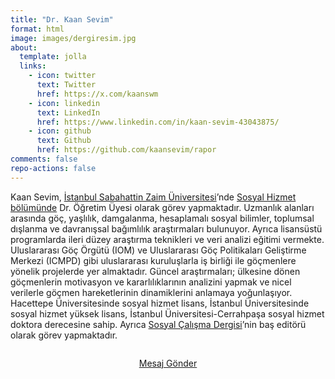 ```yaml
---
title: "Dr. Kaan Sevim"
format: html
image: images/dergiresim.jpg
about:
  template: jolla
  links:
    - icon: twitter
      text: Twitter
      href: https://x.com/kaanswm
    - icon: linkedin
      text: LinkedIn
      href: https://www.linkedin.com/in/kaan-sevim-43043875/
    - icon: github
      text: Github
      href: https://github.com/kaansevim/rapor
comments: false
repo-actions: false
---
```


Kaan Sevim, [İstanbul Sabahattin Zaim Üniversitesi](https://www.izu.edu.tr/)'nde [Sosyal Hizmet bölümünde](https://www.izu.edu.tr/akademik/fakulteler/saglik-bilimleri-fakultesi/bolumler/sosyal-hizmet/bolum-tanitimi) Dr. Öğretim Üyesi olarak görev yapmaktadır. Uzmanlık alanları arasında göç, yaşlılık, damgalanma, hesaplamalı sosyal bilimler, toplumsal dışlanma ve davranışsal bağımlılık araştırmaları bulunuyor. Ayrıca lisansüstü programlarda ileri düzey araştırma teknikleri ve veri analizi eğitimi vermekte. Uluslararası Göç Örgütü (IOM) ve Uluslararası Göç Politikaları Geliştirme Merkezi (ICMPD) gibi uluslararası kuruluşlarla iş birliği ile göçmenlere yönelik projelerde yer almaktadır. Güncel araştırmaları; ülkesine dönen göçmenlerin motivasyon ve kararlılıklarının analizini yapmak ve nicel verilerle göçmen hareketlerinin dinamiklerini anlamaya yoğunlaşıyor. Hacettepe Üniversitesinde sosyal hizmet lisans, İstanbul Üniversitesinde sosyal hizmet yüksek lisans, İstanbul Üniversitesi-Cerrahpaşa sosyal hizmet doktora derecesine sahip. Ayrıca [Sosyal Çalışma Dergisi](https://dergipark.org.tr/en/pub/scd)’nin baş editörü olarak görev yapmaktadır.

::: {style="text-align: center; margin-top: 2em;"}
[Mesaj Gönder](mailto:kaan.sevim@izu.edu.tr?subject=İletişim){.btn .btn-primary}
:::
